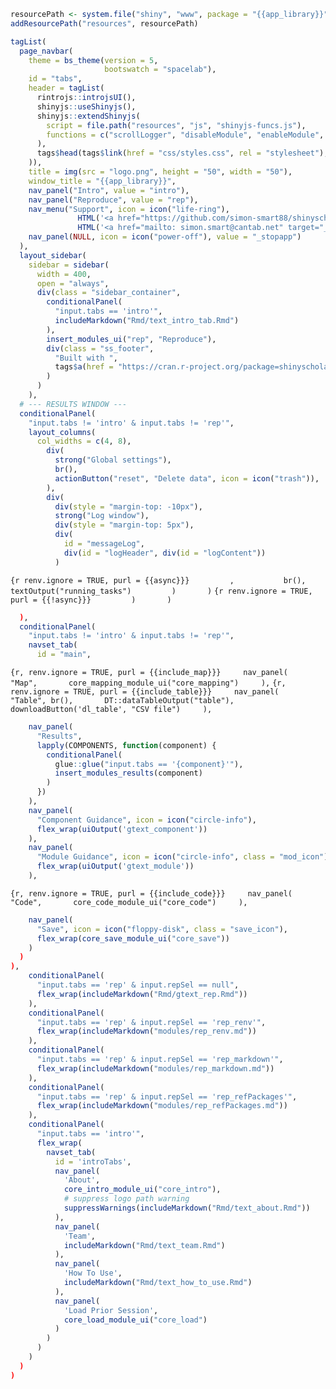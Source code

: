 ```r
resourcePath <- system.file("shiny", "www", package = "{{app_library}}")
addResourcePath("resources", resourcePath)

tagList(
  page_navbar(
    theme = bs_theme(version = 5,
                     bootswatch = "spacelab"),
    id = "tabs",
    header = tagList(
      rintrojs::introjsUI(),
      shinyjs::useShinyjs(),
      shinyjs::extendShinyjs(
        script = file.path("resources", "js", "shinyjs-funcs.js"),
        functions = c("scrollLogger", "disableModule", "enableModule", "runOnEnter")
      ),
      tags$head(tags$link(href = "css/styles.css", rel = "stylesheet"),
    )),
    title = img(src = "logo.png", height = "50", width = "50"),
    window_title = "{{app_library}}",
    nav_panel("Intro", value = "intro"),
    nav_panel("Reproduce", value = "rep"),
    nav_menu("Support", icon = icon("life-ring"),
               HTML('<a href="https://github.com/simon-smart88/shinyscholar/issues" target="_blank">GitHub Issues</a>'),
               HTML('<a href="mailto: simon.smart@cantab.net" target="_blank">Send Email</a>')),
    nav_panel(NULL, icon = icon("power-off"), value = "_stopapp")
  ),
  layout_sidebar(
    sidebar = sidebar(
      width = 400,
      open = "always",
      div(class = "sidebar_container",
        conditionalPanel(
          "input.tabs == 'intro'",
          includeMarkdown("Rmd/text_intro_tab.Rmd")
        ),
        insert_modules_ui("rep", "Reproduce"),
        div(class = "ss_footer",
          "Built with ",
          tags$a(href = "https://cran.r-project.org/package=shinyscholar", target = "_blank", "shinyscholar")
        )
      )
    ),
  # --- RESULTS WINDOW ---
  conditionalPanel(
    "input.tabs != 'intro' & input.tabs != 'rep'",
    layout_columns(
      col_widths = c(4, 8),
        div(
          strong("Global settings"),
          br(),
          actionButton("reset", "Delete data", icon = icon("trash")),
        ),
        div(
          div(style = "margin-top: -10px"),
          strong("Log window"),
          div(style = "margin-top: 5px"),
          div(
            id = "messageLog",
            div(id = "logHeader", div(id = "logContent"))
          )
```
```{r renv.ignore = TRUE, purl = {{async}}}
        ,
          br(),
          textOutput("running_tasks")
        )
      )
```
```{r renv.ignore = TRUE, purl = {{!async}}}
        )
      )
```
```r
  ),
  conditionalPanel(
    "input.tabs != 'intro' & input.tabs != 'rep'",
    navset_tab(
      id = "main",
```
```{r, renv.ignore = TRUE, purl = {{include_map}}}
    nav_panel(
      "Map",
      core_mapping_module_ui("core_mapping")
    ),
```
```{r, renv.ignore = TRUE, purl = {{include_table}}}
    nav_panel(
      "Table", br(),
      DT::dataTableOutput("table"),
      downloadButton('dl_table', "CSV file")
    ),
```
```r
    nav_panel(
      "Results",
      lapply(COMPONENTS, function(component) {
        conditionalPanel(
          glue::glue("input.tabs == '{component}'"),
          insert_modules_results(component)
        )
      })
    ),
    nav_panel(
      "Component Guidance", icon = icon("circle-info"),
      flex_wrap(uiOutput('gtext_component'))
    ),
    nav_panel(
      "Module Guidance", icon = icon("circle-info", class = "mod_icon"),
      flex_wrap(uiOutput('gtext_module'))
    ),
```
```{r, renv.ignore = TRUE, purl = {{include_code}}}
    nav_panel(
      "Code",
      core_code_module_ui("core_code")
    ),
```
```r
    nav_panel(
      "Save", icon = icon("floppy-disk", class = "save_icon"),
      flex_wrap(core_save_module_ui("core_save"))
    )
  )
),
    conditionalPanel(
      "input.tabs == 'rep' & input.repSel == null",
      flex_wrap(includeMarkdown("Rmd/gtext_rep.Rmd"))
    ),
    conditionalPanel(
      "input.tabs == 'rep' & input.repSel == 'rep_renv'",
      flex_wrap(includeMarkdown("modules/rep_renv.md"))
    ),
    conditionalPanel(
      "input.tabs == 'rep' & input.repSel == 'rep_markdown'",
      flex_wrap(includeMarkdown("modules/rep_markdown.md"))
    ),
    conditionalPanel(
      "input.tabs == 'rep' & input.repSel == 'rep_refPackages'",
      flex_wrap(includeMarkdown("modules/rep_refPackages.md"))
    ),
    conditionalPanel(
      "input.tabs == 'intro'",
      flex_wrap(
        navset_tab(
          id = 'introTabs',
          nav_panel(
            'About',
            core_intro_module_ui("core_intro"),
            # suppress logo path warning
            suppressWarnings(includeMarkdown("Rmd/text_about.Rmd"))
          ),
          nav_panel(
            'Team',
            includeMarkdown("Rmd/text_team.Rmd")
          ),
          nav_panel(
            'How To Use',
            includeMarkdown("Rmd/text_how_to_use.Rmd")
          ),
          nav_panel(
            'Load Prior Session',
            core_load_module_ui("core_load")
          )
        )
      )
    )
  )
)

```


